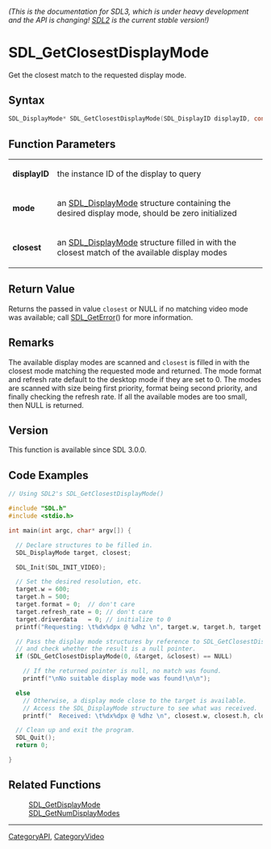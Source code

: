 ====== (This is the documentation for SDL3, which is under heavy development and the API is changing! [https://wiki.libsdl.org/SDL2/ SDL2] is the current stable version!) ======
= SDL_GetClosestDisplayMode =

Get the closest match to the requested display mode.

== Syntax ==

<syntaxhighlight lang='c'>
SDL_DisplayMode* SDL_GetClosestDisplayMode(SDL_DisplayID displayID, const SDL_DisplayMode *mode, SDL_DisplayMode *closest);
</syntaxhighlight>

== Function Parameters ==

{|
|'''displayID'''
|the instance ID of the display to query
|-
|'''mode'''
|an [[SDL_DisplayMode]] structure containing the desired display mode, should be zero initialized
|-
|'''closest'''
|an [[SDL_DisplayMode]] structure filled in with the closest match of the available display modes
|}

== Return Value ==

Returns the passed in value <code>closest</code> or NULL if no matching
video mode was available; call [[SDL_GetError]]() for more information.

== Remarks ==

The available display modes are scanned and <code>closest</code> is filled
in with the closest mode matching the requested mode and returned. The mode
format and refresh rate default to the desktop mode if they are set to 0.
The modes are scanned with size being first priority, format being second
priority, and finally checking the refresh rate. If all the available modes
are too small, then NULL is returned.

== Version ==

This function is available since SDL 3.0.0.

== Code Examples ==

<syntaxhighlight lang='c++'>
// Using SDL2's SDL_GetClosestDisplayMode()

#include "SDL.h"
#include <stdio.h>

int main(int argc, char* argv[]) {

  // Declare structures to be filled in.
  SDL_DisplayMode target, closest;

  SDL_Init(SDL_INIT_VIDEO);

  // Set the desired resolution, etc.
  target.w = 600;
  target.h = 500;
  target.format = 0;  // don't care
  target.refresh_rate = 0; // don't care
  target.driverdata   = 0; // initialize to 0
  printf("Requesting: \t%dx%dpx @ %dhz \n", target.w, target.h, target.refresh_rate);

  // Pass the display mode structures by reference to SDL_GetClosestDisplay
  // and check whether the result is a null pointer.
  if (SDL_GetClosestDisplayMode(0, &target, &closest) == NULL)

    // If the returned pointer is null, no match was found.
    printf("\nNo suitable display mode was found!\n\n");

  else
    // Otherwise, a display mode close to the target is available.
    // Access the SDL_DisplayMode structure to see what was received.
    printf("  Received: \t%dx%dpx @ %dhz \n", closest.w, closest.h, closest.refresh_rate);

  // Clean up and exit the program.
  SDL_Quit();
  return 0;

}
</syntaxhighlight>

== Related Functions ==

:[[SDL_GetDisplayMode]]
:[[SDL_GetNumDisplayModes]]

----
[[CategoryAPI]], [[CategoryVideo]]


